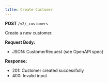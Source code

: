 ```yaml
---
title: Create Customer
---
```


**POST** `/v2/_customers`

Create a new customer.

**Request Body:**
- JSON: CustomerRequest (see OpenAPI spec)

**Response:**
- 201: Customer created successfully
- 400: Invalid input